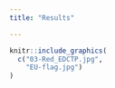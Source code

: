 ```yaml
---
title: "Results"

---
```





```r
knitr::include_graphics(
  c("03-Red_EDCTP.jpg",
    "EU-flag.jpg")
)
```